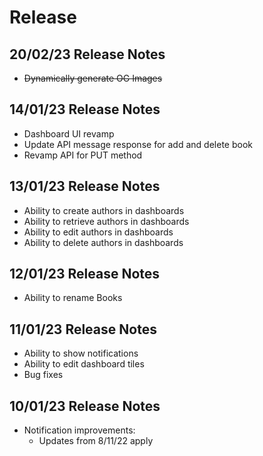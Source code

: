 # Release

## 20/02/23 Release Notes
- ~~Dynamically generate OG Images~~

## 14/01/23 Release Notes
- Dashboard UI revamp
- Update API message response for add and delete book
- Revamp API for PUT method

## 13/01/23 Release Notes
- Ability to create authors in dashboards
- Ability to retrieve authors in dashboards
- Ability to edit authors in dashboards
- Ability to delete authors in dashboards

## 12/01/23 Release Notes
- Ability to rename Books 

## 11/01/23 Release Notes
- Ability to show notifications
- Ability to edit dashboard tiles
- Bug fixes

## 10/01/23 Release Notes

- Notification improvements:
  - Updates from 8/11/22 apply